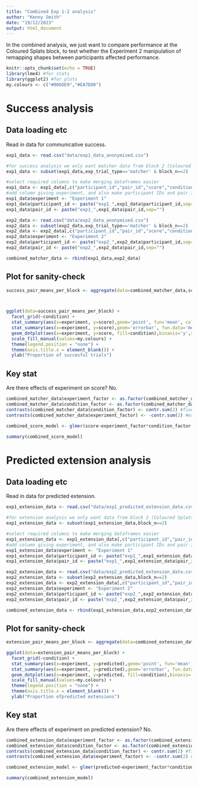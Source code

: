 ```yaml
---
title: "Combined Exp 1-2 analysis"
author: "Kenny Smith"
date: "19/12/2023"
output: html_document
---
```


In the combined analysis, we just want to compare performance at the Coloured Splats block, to test whether the Experiment 2 manipulation of remapping shapes between participants affected performance.

```r
knitr::opts_chunk$set(echo = TRUE)
library(lme4) #for stats
library(ggplot2) #for plots
my.colours <- c("#006DE9","#EA7D00")
```



# Success analysis

## Data loading etc

Read in data for communicative success.
```r
exp1_data <- read.csv("data/exp1_data_anonymised.csv")

#for success analysis we only want matcher data from block 2 (Coloured Splats)
exp1_data <- subset(exp1_data,exp_trial_type=='matcher' & block_n==2)

#select required columns to make merging dataframes easier
exp1_data <- exp1_data[,c("participant_id","pair_id","score","condition")]
#add column giving experiment, and also make participant IDs and pair IDs unique
exp1_data$experiment <- "Experiment 1"
exp1_data$participant_id <- paste("exp1_",exp1_data$participant_id,sep="")
exp1_data$pair_id <- paste("exp1_",exp1_data$pair_id,sep="")

exp2_data <- read.csv("data/exp2_data_anonymised.csv")
exp2_data <- subset(exp2_data,exp_trial_type=='matcher' & block_n==2)
exp2_data <- exp2_data[,c("participant_id","pair_id","score","condition")]
exp2_data$experiment <- "Experiment 2"
exp2_data$participant_id <- paste("exp2_",exp2_data$participant_id,sep="")
exp2_data$pair_id <- paste("exp2_",exp2_data$pair_id,sep="")

combined_matcher_data <- rbind(exp1_data,exp2_data)
```

## Plot for sanity-check

```r
success_pair_means_per_block <- aggregate(data=combined_matcher_data,score~experiment+condition+pair_id,FUN=mean)



ggplot(data=success_pair_means_per_block) +
  facet_grid(~condition) +
  stat_summary(aes(x=experiment, y=score),geom='point', fun='mean', colour='black',fill='black',size=2, shape=23) +
  stat_summary(aes(x=experiment, y=score),geom='errorbar', fun.data='mean_cl_boot',fun.min="min", fun.max="max",width=0.2) +
  geom_dotplot(aes(x=experiment, y=score, fill=condition),binaxis='y',stackdir="center", binwidth = .025, binpositions='all', dotsize=0.5, alpha=0.5) +
  scale_fill_manual(values=my.colours) +
  theme(legend.position = "none") +
  theme(axis.title.x = element_blank()) +
  ylab("Proportion of succesful trials")
```


## Key stat 

Are there effects of experiment on score? No.

```r
combined_matcher_data$experiment_factor <- as.factor(combined_matcher_data$experiment)
combined_matcher_data$condition_factor <- as.factor(combined_matcher_data$condition)
contrasts(combined_matcher_data$condition_factor) <- contr.sum(2) #fixed associations = +1
contrasts(combined_matcher_data$experiment_factor) <- -contr.sum(2) #experiment2 = +1
```

```r
combined_score_model <- glmer(score~experiment_factor*condition_factor + (1 | pair_id),data=combined_matcher_data,family='binomial',control=glmerControl(optimizer="bobyqa",optCtrl=list(maxfun=100000)))

summary(combined_score_model)
```

# Predicted extension analysis

## Data loading etc

Read in data for predicted extension.

```r
exp1_extension_data <- read.csv("data/exp1_predicted_extension_data.csv")

#for extension analysis we only want data from block 2 (Coloured Splats)
exp1_extension_data <- subset(exp1_extension_data,block_n==2)

#select required columns to make merging dataframes easier
exp1_extension_data <- exp1_extension_data[,c("participant_id","pair_id","predicted","condition")]
#add column giving experiment, and also make participant IDs and pair IDs unique
exp1_extension_data$experiment <- "Experiment 1"
exp1_extension_data$participant_id <- paste("exp1_",exp1_extension_data$participant_id,sep="")
exp1_extension_data$pair_id <- paste("exp1_",exp1_extension_data$pair_id,sep="")

exp2_extension_data <- read.csv("data/exp2_predicted_extension_data.csv")
exp2_extension_data <- subset(exp2_extension_data,block_n==2)
exp2_extension_data <- exp2_extension_data[,c("participant_id","pair_id","predicted","condition")]
exp2_extension_data$experiment <- "Experiment 2"
exp2_extension_data$participant_id <- paste("exp2_",exp2_extension_data$participant_id,sep="")
exp2_extension_data$pair_id <- paste("exp2_",exp2_extension_data$pair_id,sep="")

combined_extension_data <- rbind(exp1_extension_data,exp2_extension_data)
```

## Plot for sanity-check

```r
extension_pair_means_per_block <- aggregate(data=combined_extension_data,predicted~experiment+condition+pair_id,FUN=mean)

ggplot(data=extension_pair_means_per_block) +
  facet_grid(~condition) +
  stat_summary(aes(x=experiment, y=predicted),geom='point', fun='mean', colour='black',fill='black',size=2, shape=23) +
  stat_summary(aes(x=experiment, y=predicted),geom='errorbar', fun.data='mean_cl_boot',fun.min="min", fun.max="max",width=0.2) +
  geom_dotplot(aes(x=experiment, y=predicted, fill=condition),binaxis='y',stackdir="center", binwidth = .025, binpositions='all', dotsize=0.5, alpha=0.5) +
  scale_fill_manual(values=my.colours) +
  theme(legend.position = "none") +
  theme(axis.title.x = element_blank()) +
  ylab("Proportion ofpredicted extensions")
```


## Key stat 

Are there effects of experiment on predicted extension? No.

```r
combined_extension_data$experiment_factor <- as.factor(combined_extension_data$experiment)
combined_extension_data$condition_factor <- as.factor(combined_extension_data$condition)
contrasts(combined_extension_data$condition_factor) <- contr.sum(2) #fixed associations = +1
contrasts(combined_extension_data$experiment_factor) <- -contr.sum(2) #experiment2 = +1
```

```r
combined_extension_model <- glmer(predicted~experiment_factor*condition_factor + (1 | pair_id),data=combined_extension_data,family='binomial',control=glmerControl(optimizer="bobyqa",optCtrl=list(maxfun=100000)))

summary(combined_extension_model)
```

